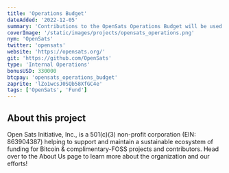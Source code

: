 ```yaml
---
title: 'Operations Budget'
dateAdded: '2022-12-05'
summary: 'Contributions to the OpenSats Operations Budget will be used to cover our operating expenses as we continue to facilitate frictionless, tax-deductible donations from the community to the Bitcoin & FOSS ecosystems at a pass-through rate of 100%.'
coverImage: '/static/images/projects/opensats_operations.png'
nym: 'OpenSats'
twitter: 'opensats'
website: 'https://opensats.org/'
git: 'https://github.com/OpenSats'
type: 'Internal Operations'
bonusUSD: 330000
btcpay: 'opensats_operations_budget'
zaprite: 'lZo1wcsJ0SQb58XfGC4e'
tags: ['OpenSats', 'Fund']
---
```


## About this project

Open Sats Initiative, Inc., is a 501(c)(3) non-profit corporation (EIN: 863904387) helping to support and maintain a sustainable ecosystem of funding for Bitcoin & complimentary-FOSS projects and contributors. Head over to the About Us page to learn more about the organization and our efforts!

